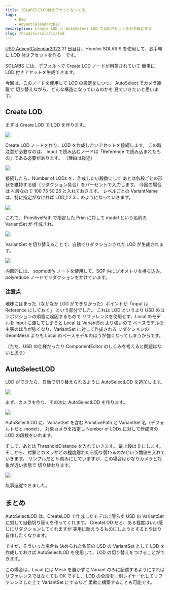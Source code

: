 ```yaml
---
title: SOLARISでLOD付きアセットをつくる
tags:
    - USD
    - AdventCalendar2022
description: Create LOD と AutoSelect LOD でLODアセットをお手軽に作る
slug: /houdini/solaris/lod
---
```


[USD AdventCalendar2022](https://qiita.com/advent-calendar/2022/usd) 21 日目は、Houdini SOLARIS を使用して、お手軽に LOD 付きアセットを作る　です。

SOLARIS には、デフォルトで Create LOD ノードが用意されていて
簡単に LOD 付きアセットを生成できます。

今回は、このノードを使用して LOD の設定をしつつ、 AutoSelect でカメラ距離で
切り替えながら、どんな構造になっているのかを
見ていきたいと思います。

## Create LOD

まずは Create LOD で LOD を作ります。

![](https://gyazo.com/773e6989afad920459a38509ba8cd4d4.png)

Create LOD ノードを作り、LOD を作成したいアセットを接続します。
この時注意が必要なのは、
Input で読み込むノードは「Reference で読み込まれたもの」である必要があります。
（理由は後述）

![](https://gyazo.com/e6a6287ef93f325d5f698350a5b49016.png)

接続したら、Number of LODs を、作成したい段数にして
あとは各段ごとの形状を維持する値（リダクション具合）をパーセントで入力します。
今回の場合は 4 段なので 100 75 50 25 と入れておきます。
レベルごとの VariantName は、特に指定がなければ LOD_1 2 3... のようになっていきます。

![](https://gyazo.com/4aa4f7855627a16b21ead29768b35547.png)

これで、 PrimitivePath で指定した Prim に対して model という名前の VariantSet が
作成され、

![](https://gyazo.com/3c43cc09f066a2b0807265669153b19b.gif)

VariantSet を切り替えることで、自動でリダクションされた LOD が生成されます。

![](https://gyazo.com/f36d2c6e974a7570dbdc775962cd8c3c.png)

内部的には、 sopmodify ノードを使用して、SOP 内にジオメトリを持ち込み、
polyreduce ノードでリダクションをかけています。

### 注意点

地味にはまった（なかなか LOD ができなかった）ポイントが「input は Reference にしておく」
という部分でした。
これは LOD というより USD のコンポジションの順番に起因するもので
リファレンスを使用せず、Local のモデルを Input に渡してしまうと
Local は VariantSet より強いので
ベースモデルの主張のほうが強くなり、VariantSet に対して作成される
リダクションの GeomMesh よりも
Local のベースモデルのほうが強くなってしまうからです。

（ただ、USD の仕様だったり ComponentEditor のしくみを考えると問題はないと思う）

## AutoSelectLOD

LOD ができたら、自動で切り替えられるように AutoSelectLOD を追加します。

![](https://gyazo.com/83edeb92755ff8160ac705e9fd9052c5.png)

まず、カメラを作り、その次に AutoSelectLOD を作ります。

![](https://gyazo.com/8fa16e3769aca2fd96f5cf2fcc99201a.png)

AutoSelectLOD に、VariantSet を含む PrimitivePath と VariantSet 名（デフォルトだと model）、
対象カメラを指定し Number of LODs に対して作成済の LOD の段数をいれます。

そして、あとは ThresholdDistance を入れていきます。
最上段は 0 にします。
そこから、対象とカメラがどの程度離れたら切り替わるのかという閾値を入れていきます。
サンプルだと 5 刻みにしていますが、この場合はかなりカメラと対象が近い状態で
切り替わります。

![](https://gyazo.com/57679c0df082d9ee44eec273e4a0b8bf.gif)

無事追従できました。

## まとめ

AutoSelectLOD は、CreateLOD で作成したモデルに限らず
USD の VariantSet に対して自動切り替えを作ってくれます。
CreateLOD だと、ある程度はいい感じにリダクションしてくれますが
実用に耐えうるものにしようとするとやはり自作したくなります。

ですが、そういった場合も
決められた名前の USD の VariantSet として LOD を作成しておけば
AutoSelectLOD を使用して、LOD の切り替えをつけることができます。

この場合は、Local には Mesh を置かずに Variant のみに記述するようにすれば
リファレンスではなくても OK ですし、
LOD の全段を、別レイヤー化してリファレンスした上で VariantSet にするなど
柔軟に構築することも可能です。
